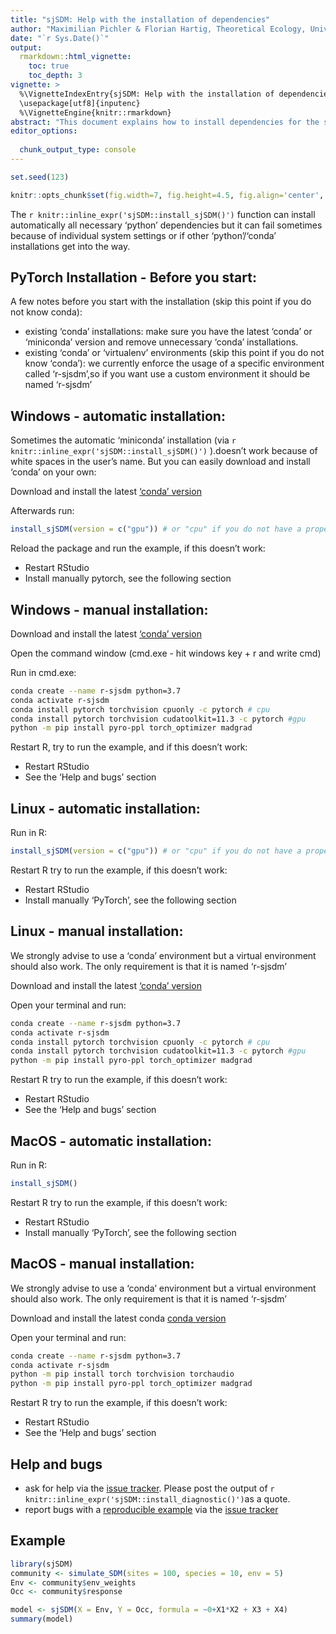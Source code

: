 ```yaml
---
title: "sjSDM: Help with the installation of dependencies"
author: "Maximilian Pichler & Florian Hartig, Theoretical Ecology, University of Regensburg"
date: "`r Sys.Date()`"
output: 
  rmarkdown::html_vignette:
    toc: true
    toc_depth: 3
vignette: >
  %\VignetteIndexEntry{sjSDM: Help with the installation of dependencies}
  \usepackage[utf8]{inputenc}
  %\VignetteEngine{knitr::rmarkdown}
abstract: "This document explains how to install dependencies for the sjSDM package. \n \n \n"
editor_options: 
  
  chunk_output_type: console
---
```


```r
set.seed(123)
```


```r
knitr::opts_chunk$set(fig.width=7, fig.height=4.5, fig.align='center', warning=FALSE, message=FALSE, cache = FALSE, eval = FALSE)
```

The `r knitr::inline_expr('sjSDM::install_sjSDM()')` function can install automatically all necessary 'python' dependencies but it can fail sometimes because of individual system settings or if other 'python'/'conda' installations get into the way. 

## PyTorch Installation - Before you start:

A few notes before you start with the installation (skip this point if you 
do not know conda):

* existing 'conda' installations: make sure you have the latest 'conda' or 'miniconda' version and remove unnecessary 'conda' installations.
* existing 'conda' or 'virtualenv' environments (skip this point if you do not know 'conda'): we currently enforce the usage of a specific environment called 'r-sjsdm',so if you want use a custom environment it should be named 'r-sjsdm'
 
 
## Windows - automatic installation:
 
Sometimes the automatic 'miniconda' installation (via 
`r knitr::inline_expr('sjSDM::install_sjSDM()')` ).doesn't work because of white spaces in the user's name. But you can easily download and install 'conda' on your own:

Download and install the latest ['conda' version](https://www.anaconda.com/products/individual)

Afterwards run:
```r
install_sjSDM(version = c("gpu")) # or "cpu" if you do not have a proper gpu device
```

 
Reload the package and run the example, if this doesn't work:

* Restart RStudio
* Install manually pytorch, see the following section
 
  
## Windows - manual installation:
 
Download and install the latest ['conda' version](https://www.anaconda.com/products/individual)

Open the command window (cmd.exe - hit windows key + r and write cmd)

Run in cmd.exe:

```bash
conda create --name r-sjsdm python=3.7
conda activate r-sjsdm
conda install pytorch torchvision cpuonly -c pytorch # cpu
conda install pytorch torchvision cudatoolkit=11.3 -c pytorch #gpu
python -m pip install pyro-ppl torch_optimizer madgrad
```
 
 
Restart R, try to run the example, and if this doesn't work:

* Restart RStudio
* See the 'Help and bugs' section
 
    
## Linux - automatic installation:
 
Run in R: 
```r
install_sjSDM(version = c("gpu")) # or "cpu" if you do not have a proper gpu device
```

Restart R try to run the example, if this doesn't work:

* Restart RStudio
* Install manually 'PyTorch', see the following section

  
  
## Linux - manual installation:
 
We strongly advise to use a 'conda' environment but a virtual environment should also work. The only requirement is that it is named 'r-sjsdm'

Download and install the latest ['conda' version](https://www.anaconda.com/products/individual)

Open your terminal and run:
```bash
conda create --name r-sjsdm python=3.7
conda activate r-sjsdm
conda install pytorch torchvision cpuonly -c pytorch # cpu
conda install pytorch torchvision cudatoolkit=11.3 -c pytorch #gpu
python -m pip install pyro-ppl torch_optimizer madgrad
```
 
 
Restart R try to run the example, if this doesn't work:

* Restart RStudio
* See the 'Help and bugs' section
 
 
## MacOS - automatic installation:
 
Run in R: 
```r
install_sjSDM()
```

Restart R try to run the example, if this doesn't work:

* Restart RStudio
* Install manually 'PyTorch', see the following section

 
 
## MacOS - manual installation:
 
We strongly advise to use a 'conda' environment but a virtual environment should also work. The only requirement is that it is named 'r-sjsdm'

Download and install the latest conda [conda version](https://www.anaconda.com/products/individual)

Open your terminal and run:
```bash
conda create --name r-sjsdm python=3.7
conda activate r-sjsdm
python -m pip install torch torchvision torchaudio 
python -m pip install pyro-ppl torch_optimizer madgrad
```
 
 
Restart R try to run the example, if this doesn't work:

* Restart RStudio
* See the 'Help and bugs' section

## Help and bugs

* ask for help via the [issue tracker](https://github.com/TheoreticalEcology/s-jSDM/issues). Please post the output of  `r knitr::inline_expr('sjSDM::install_diagnostic()')`as a quote. 
* report bugs with a [reproducible example](https://stackoverflow.com/questions/5963269/how-to-make-a-great-r-reproducible-emple)
 via the [issue tracker](https://github.com/TheoreticalEcology/s-jSDM/issues)



## Example
```r
library(sjSDM)
community <- simulate_SDM(sites = 100, species = 10, env = 5)
Env <- community$env_weights
Occ <- community$response

model <- sjSDM(X = Env, Y = Occ, formula = ~0+X1*X2 + X3 + X4)
summary(model)
```